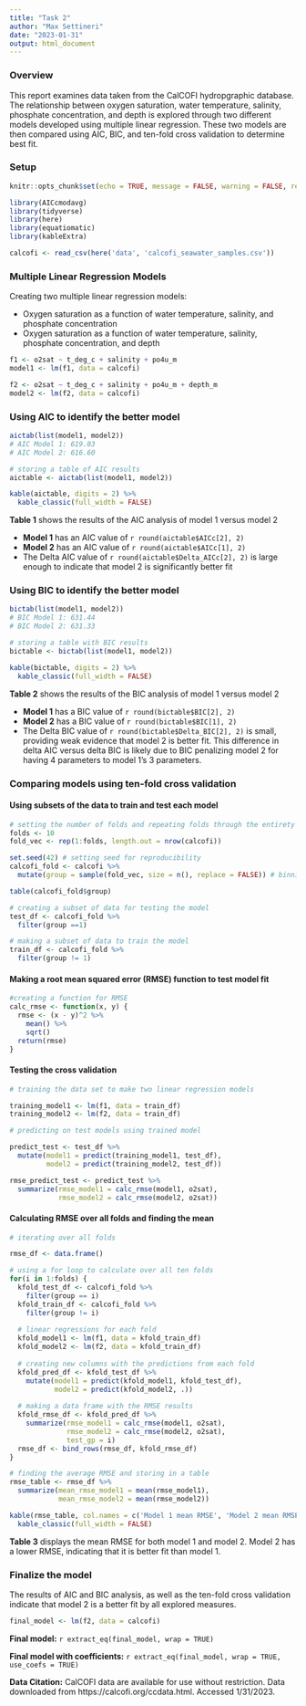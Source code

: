 ```yaml
---
title: "Task 2"
author: "Max Settineri"
date: "2023-01-31"
output: html_document
---
```

### Overview

This report examines data taken from the CalCOFI hydropgraphic database. The relationship between oxygen saturation, water temperature, salinity, phosphate concentration, and depth is explored through two different models developed using multiple linear regression. These two models are then compared using AIC, BIC, and ten-fold cross validation to determine best fit. 

### Setup

```r
knitr::opts_chunk$set(echo = TRUE, message = FALSE, warning = FALSE, results = FALSE)

library(AICcmodavg)
library(tidyverse)
library(here)
library(equatiomatic)
library(kableExtra)
```

```r
calcofi <- read_csv(here('data', 'calcofi_seawater_samples.csv')) 
```

### Multiple Linear Regression Models

Creating two multiple linear regression models:

- Oxygen saturation as a function of water temperature, salinity, and phosphate concentration
- Oxygen saturation as a function of water temperature, salinity, phosphate concentration, and depth

```r
f1 <- o2sat ~ t_deg_c + salinity + po4u_m
model1 <- lm(f1, data = calcofi)

f2 <- o2sat ~ t_deg_c + salinity + po4u_m + depth_m
model2 <- lm(f2, data = calcofi)
```

### Using AIC to identify the better model

```r
aictab(list(model1, model2))
# AIC Model 1: 619.03
# AIC Model 2: 616.60

# storing a table of AIC results
aictable <- aictab(list(model1, model2))
```

```r
kable(aictable, digits = 2) %>% 
  kable_classic(full_width = FALSE)
```

**Table 1** shows the results of the AIC analysis of model 1 versus model 2

- **Model 1** has an AIC value of `r round(aictable$AICc[2], 2)`
- **Model 2** has an AIC value of `r round(aictable$AICc[1], 2)`
- The Delta AIC value of `r round(aictable$Delta_AICc[2], 2)` is large enough to indicate that model 2 is significantly better fit

### Using BIC to identify the better model

```r
bictab(list(model1, model2))
# BIC Model 1: 631.44
# BIC Model 2: 631.33

# storing a table with BIC results
bictable <- bictab(list(model1, model2))
```

```r
kable(bictable, digits = 2) %>% 
  kable_classic(full_width = FALSE)
```

**Table 2** shows the results of the BIC analysis of model 1 versus model 2

- **Model 1** has a BIC value of `r round(bictable$BIC[2], 2)`
- **Model 2** has a BIC value of `r round(bictable$BIC[1], 2)`
- The Delta BIC value of `r round(bictable$Delta_BIC[2], 2)` is small, providing weak evidence that model 2 is better fit. This difference in delta AIC versus delta BIC is likely due to BIC penalizing model 2 for having 4 parameters to model 1's 3 parameters. 

### Comparing models using ten-fold cross validation

#### Using subsets of the data to train and test each model

```r
# setting the number of folds and repeating folds through the entirety of the data frame
folds <- 10
fold_vec <- rep(1:folds, length.out = nrow(calcofi))

set.seed(42) # setting seed for reproducibility 
calcofi_fold <- calcofi %>% 
  mutate(group = sample(fold_vec, size = n(), replace = FALSE)) # binning data into 10 randomly selected groups

table(calcofi_fold$group)

# creating a subset of data for testing the model
test_df <- calcofi_fold %>% 
  filter(group ==1)

# making a subset of data to train the model
train_df <- calcofi_fold %>% 
  filter(group != 1)
```

#### Making a root mean squared error (RMSE) function to test model fit

```r
#creating a function for RMSE
calc_rmse <- function(x, y) {
  rmse <- (x - y)^2 %>% 
    mean() %>% 
    sqrt()
  return(rmse)
}
```

#### Testing the cross validation

```r
# training the data set to make two linear regression models

training_model1 <- lm(f1, data = train_df)
training_model2 <- lm(f2, data = train_df)

# predicting on test models using trained model

predict_test <- test_df %>% 
  mutate(model1 = predict(training_model1, test_df),
         model2 = predict(training_model2, test_df))

rmse_predict_test <- predict_test %>% 
  summarize(rmse_model1 = calc_rmse(model1, o2sat),
            rmse_model2 = calc_rmse(model2, o2sat))
```

#### Calculating RMSE over all folds and finding the mean

```r
# iterating over all folds

rmse_df <- data.frame()

# using a for loop to calculate over all ten folds
for(i in 1:folds) {
  kfold_test_df <- calcofi_fold %>% 
    filter(group == i)
  kfold_train_df <- calcofi_fold %>% 
    filter(group != i)
  
  # linear regressions for each fold
  kfold_model1 <- lm(f1, data = kfold_train_df)
  kfold_model2 <- lm(f2, data = kfold_train_df)
  
  # creating new columns with the predictions from each fold
  kfold_pred_df <- kfold_test_df %>% 
    mutate(model1 = predict(kfold_model1, kfold_test_df),
           model2 = predict(kfold_model2, .))
  
  # making a data frame with the RMSE results
  kfold_rmse_df <- kfold_pred_df %>% 
    summarize(rmse_model1 = calc_rmse(model1, o2sat),
              rmse_model2 = calc_rmse(model2, o2sat),
              test_gp = i)
  rmse_df <- bind_rows(rmse_df, kfold_rmse_df)
}

# finding the average RMSE and storing in a table
rmse_table <- rmse_df %>% 
  summarize(mean_rmse_model1 = mean(rmse_model1),
            mean_rmse_model2 = mean(rmse_model2))
```

```r
kable(rmse_table, col.names = c('Model 1 mean RMSE', 'Model 2 mean RMSE'), digits = 2) %>% 
  kable_classic(full_width = FALSE)
```

**Table 3** displays the mean RMSE for both model 1 and model 2. Model 2 has a lower RMSE, indicating that it is better fit than model 1.

### Finalize the model

The results of AIC and BIC analysis, as well as the ten-fold cross validation indicate that model 2 is a better fit by all explored measures. 

```r
final_model <- lm(f2, data = calcofi)
```

**Final model:**
`r extract_eq(final_model, wrap = TRUE)`

**Final model with coefficients:**
`r extract_eq(final_model, wrap = TRUE, use_coefs = TRUE)`


**Data Citation:** CalCOFI data are available for use without restriction. Data downloaded from https://calcofi.org/ccdata.html.  Accessed 1/31/2023.
